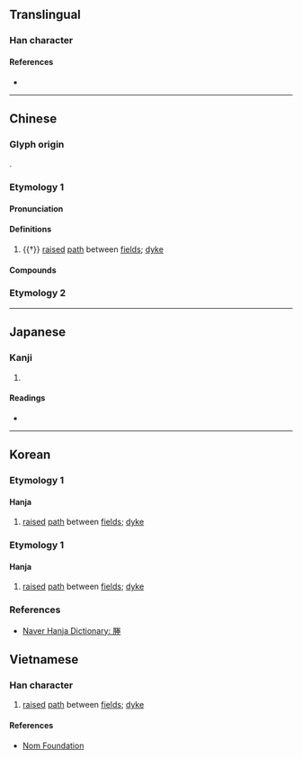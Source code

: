 {{character info}}
==Translingual==

===Han character===
{{Han char|rn=32|rad=土|as=10|sn=13|four=79214|canj=BFQG|ids=⿰月⿱龹土}}

====References====
* {{Han ref|kx=0235.050|dkj=05323|dj=0472.320|hdz=32098.170|uh=584D}}

----

==Chinese==

===Glyph origin===
{{Han etym}}
{{Han compound|朕|土|ls=psc|c1=p|c2=s}}.

===Etymology 1===
{{zh-forms}}

====Pronunciation====
{{zh-pron
|m=chéng
|c=sing4
|md=chìng
|w=3zan,3zen
|w_note=3zan - vernacular (in {{zh-l|*巴塍}}); 3zen - literary
|mc=y
|oc=y
|cat=n
}}

====Definitions====
{{zh-hanzi}}

# {{†}} [[raised]] [[path]] between [[field]]s; [[dyke]]

====Compounds====
{{zh-der|田塍|橫塍}}

===Etymology 2===
{{zh-see|田|v|(''Min'') [[paddy field]]}}

----

==Japanese==

===Kanji===
{{ja-kanji|grade=|rs=土10}}

# {{rfdef|ja|sort=土10}}

====Readings====
* {{ja-readings|on=しょう, じょう|kun=あぜ, くろ, つつ-み}}

----

==Korean==

===Etymology 1===

====Hanja====
{{ko-hanja|밭두둑|승}}

# [[raised]] [[path]] between [[fields]]; [[dyke]]

===Etymology 1===

====Hanja====
{{ko-hanja|밭두둑|증}}

# [[raised]] [[path]] between [[fields]]; [[dyke]]

===References===
* [https://hanja.dict.naver.com/hanja?q=%E5%A1%8D Naver Hanja Dictionary: 塍]

==Vietnamese==

===Han character===
{{vi-readings|reading=thăng|rs=土10}}

# [[raised]] [[path]] between [[fields]]; [[dyke]]

====References====
* [http://nomfoundation.org/common/nom_details.php?codepoint=584d Nom Foundation]